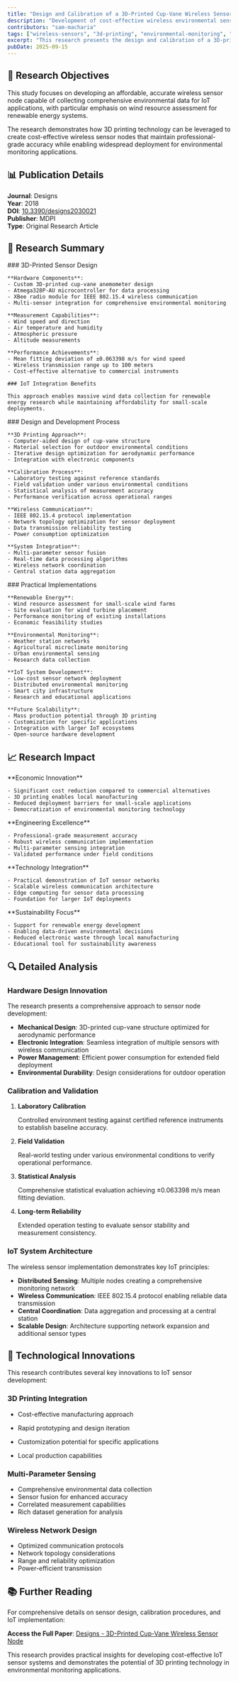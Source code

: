 ```yaml
---
title: "Design and Calibration of a 3D-Printed Cup-Vane Wireless Sensor Node"
description: "Development of cost-effective wireless environmental sensing systems for IoT applications"
contributors: "sam-macharia"
tags: ["wireless-sensors", "3d-printing", "environmental-monitoring", "IoT", "wind-energy"]
excerpt: "This research presents the design and calibration of a 3D-printed cup-vane wireless sensor node for comprehensive environmental monitoring, demonstrating innovative approaches to cost-effective IoT sensor development."
pubDate: 2025-09-15
---
```



<UniversalContentContributors 
  contributors={frontmatter.contributors}
/>

## 🎯 Research Objectives

This study focuses on developing an affordable, accurate wireless sensor node capable of collecting comprehensive environmental data for IoT applications, with particular emphasis on wind resource assessment for renewable energy systems.

<BionicText method="advanced" intensity="medium" class="highlight">
The research demonstrates how 3D printing technology can be leveraged to create cost-effective wireless sensor nodes that maintain professional-grade accuracy while enabling widespread deployment for environmental monitoring applications.
</BionicText>

## 📊 Publication Details

<Card title="Publication Information" icon="document">

**Journal**: Designs  
**Year**: 2018  
**DOI**: [10.3390/designs2030021](https://doi.org/10.3390/designs2030021)  
**Publisher**: MDPI  
**Type**: Original Research Article

</Card>

## 🔬 Research Summary

<Tabs>
  <TabItem label="Key Innovation">
    ### 3D-Printed Sensor Design
    
    **Hardware Components**:
    - Custom 3D-printed cup-vane anemometer design
    - Atmega328P-AU microcontroller for data processing
    - XBee radio module for IEEE 802.15.4 wireless communication
    - Multi-sensor integration for comprehensive environmental monitoring
    
    **Measurement Capabilities**:
    - Wind speed and direction
    - Air temperature and humidity
    - Atmospheric pressure
    - Altitude measurements
    
    **Performance Achievements**:
    - Mean fitting deviation of ±0.063398 m/s for wind speed
    - Wireless transmission range up to 100 meters
    - Cost-effective alternative to commercial instruments
    
    ### IoT Integration Benefits
    
    This approach enables massive wind data collection for renewable energy research while maintaining affordability for small-scale deployments.
  </TabItem>

  <TabItem label="Methodology">
    ### Design and Development Process
    
    **3D Printing Approach**:
    - Computer-aided design of cup-vane structure
    - Material selection for outdoor environmental conditions
    - Iterative design optimization for aerodynamic performance
    - Integration with electronic components
    
    **Calibration Process**:
    - Laboratory testing against reference standards
    - Field validation under various environmental conditions
    - Statistical analysis of measurement accuracy
    - Performance verification across operational ranges
    
    **Wireless Communication**:
    - IEEE 802.15.4 protocol implementation
    - Network topology optimization for sensor deployment
    - Data transmission reliability testing
    - Power consumption optimization
    
    **System Integration**:
    - Multi-parameter sensor fusion
    - Real-time data processing algorithms
    - Wireless network coordination
    - Central station data aggregation
  </TabItem>

  <TabItem label="Applications">
    ### Practical Implementations
    
    **Renewable Energy**:
    - Wind resource assessment for small-scale wind farms
    - Site evaluation for wind turbine placement
    - Performance monitoring of existing installations
    - Economic feasibility studies
    
    **Environmental Monitoring**:
    - Weather station networks
    - Agricultural microclimate monitoring
    - Urban environmental sensing
    - Research data collection
    
    **IoT System Development**:
    - Low-cost sensor network deployment
    - Distributed environmental monitoring
    - Smart city infrastructure
    - Research and educational applications
    
    **Future Scalability**:
    - Mass production potential through 3D printing
    - Customization for specific applications
    - Integration with larger IoT ecosystems
    - Open-source hardware development
  </TabItem>
</Tabs>

## 📈 Research Impact

<CardGrid>
  <Card title="Cost Effectiveness" icon="star">
    **Economic Innovation**
    
    - Significant cost reduction compared to commercial alternatives
    - 3D printing enables local manufacturing
    - Reduced deployment barriers for small-scale applications
    - Democratization of environmental monitoring technology
  </Card>
  
  <Card title="Technical Achievement" icon="rocket">
    **Engineering Excellence**
    
    - Professional-grade measurement accuracy
    - Robust wireless communication implementation
    - Multi-parameter sensing integration
    - Validated performance under field conditions
  </Card>
  
  <Card title="IoT Advancement" icon="laptop">
    **Technology Integration**
    
    - Practical demonstration of IoT sensor networks
    - Scalable wireless communication architecture
    - Edge computing for sensor data processing
    - Foundation for larger IoT deployments
  </Card>
  
  <Card title="Environmental Impact" icon="heart">
    **Sustainability Focus**
    
    - Support for renewable energy development
    - Enabling data-driven environmental decisions
    - Reduced electronic waste through local manufacturing
    - Educational tool for sustainability awareness
  </Card>
</CardGrid>

## 🔍 Detailed Analysis

### Hardware Design Innovation

The research presents a comprehensive approach to sensor node development:

- **Mechanical Design**: 3D-printed cup-vane structure optimized for aerodynamic performance
- **Electronic Integration**: Seamless integration of multiple sensors with wireless communication
- **Power Management**: Efficient power consumption for extended field deployment
- **Environmental Durability**: Design considerations for outdoor operation

### Calibration and Validation

<Steps>

1. **Laboratory Calibration**
   
   Controlled environment testing against certified reference instruments to establish baseline accuracy.

2. **Field Validation**
   
   Real-world testing under various environmental conditions to verify operational performance.

3. **Statistical Analysis**
   
   Comprehensive statistical evaluation achieving ±0.063398 m/s mean fitting deviation.

4. **Long-term Reliability**
   
   Extended operation testing to evaluate sensor stability and measurement consistency.

</Steps>

### IoT System Architecture

The wireless sensor implementation demonstrates key IoT principles:

- **Distributed Sensing**: Multiple nodes creating a comprehensive monitoring network
- **Wireless Communication**: IEEE 802.15.4 protocol enabling reliable data transmission
- **Central Coordination**: Data aggregation and processing at a central station
- **Scalable Design**: Architecture supporting network expansion and additional sensor types

## 🌟 Technological Innovations

This research contributes several key innovations to IoT sensor development:

### 3D Printing Integration
- Cost-effective manufacturing approach

- Rapid prototyping and design iteration
- Customization potential for specific applications
- Local production capabilities

### Multi-Parameter Sensing
- Comprehensive environmental data collection
- Sensor fusion for enhanced accuracy
- Correlated measurement capabilities
- Rich dataset generation for analysis

### Wireless Network Design
- Optimized communication protocols
- Network topology considerations
- Range and reliability optimization
- Power-efficient transmission

## 📚 Further Reading

For comprehensive details on sensor design, calibration procedures, and IoT implementation:

**Access the Full Paper**: [Designs - 3D-Printed Cup-Vane Wireless Sensor Node](https://doi.org/10.3390/designs2030021)

This research provides practical insights for developing cost-effective IoT sensor systems and demonstrates the potential of 3D printing technology in environmental monitoring applications.

<IoTAIoTComments />
<TawkWidget />
<Copyright />